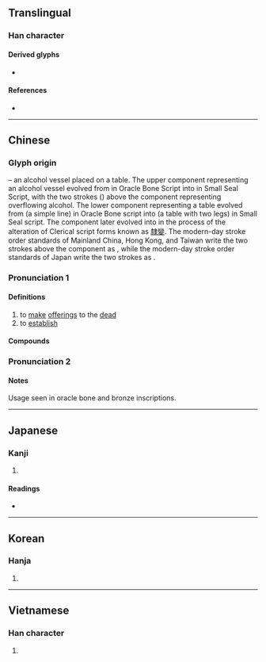 {{character info/new}}
==Translingual==

===Han character===
{{Han char|rn=37|rad=大|as=09|sn=12|four=80430|canj=TWK|ids=⿱酋大}}

====Derived glyphs====
* {{l|mul|鄭}}

====References====
* {{Han ref|kx=0253.050|dkj=05960|dj=0514.300|hdz=10546.060|uh=5960|ud=22880|bh=B3FE|bd=46078}}

----

==Chinese==
{{zh-forms}}

===Glyph origin===
{{Han etym}}

{{liushu|p}} – an alcohol vessel placed on a table. The upper component representing an alcohol vessel evolved from {{zh-m|*酉}} in Oracle Bone Script into {{zh-m|*酋}} in Small Seal Script, with the two strokes ({{zh-m|*八}}) above the {{zh-m|*酉}} component representing overflowing alcohol. The lower component representing a table evolved from {{zh-m|*一}} (a simple line) in Oracle Bone script into {{zh-m|*丌}} (a table with two legs) in Small Seal script. The {{zh-m|*丌}} component later evolved into {{zh-m|*大}} in the process of the alteration of Clerical script forms known as [[隸變]]. The modern-day stroke order standards of Mainland China, Hong Kong, and Taiwan write the two strokes above the {{zh-m|*酉}} component as {{zh-m|*丷}}, while the modern-day stroke order standards of Japan write the two strokes as {{zh-m|*八}}.

===Pronunciation 1===
{{zh-pron
|m=diàn
|c=din6
|mn=tiān
|mc=y
|oc=y
|cat=v
}}

====Definitions====
{{zh-hanzi}}

# to [[make]] [[offering]]s to the [[dead]]
# to [[establish]]

====Compounds====
{{zh-der|奠定|弔奠|供奠|奠安|奠雁|奠都|奠立|奠地|家奠|奠酹|奠酒|奠敬|奠基|奠儀|祭奠|澆奠|祖奠|拜奠|設奠|遣奠|饋奠|路奠}}

===Pronunciation 2===
{{zh-see|鄭|a|proper noun sense}}

====Notes====
Usage seen in oracle bone and bronze inscriptions.

----

==Japanese==

===Kanji===
{{ja-kanji|grade=|rs=大09}}

# {{defn|lang=ja|sort=大09}}

====Readings====
* {{ja-readings|on=[[てん]] (ten), [[でん]] (den), [[てい]] (tei)|kun=[[まつる]] (matsuru), [[さだめる]] (sadameru)}}

----

==Korean==

===Hanja===
{{ko-hanja|hangeul=전|rv=jeon|mr=chŏn}}

# {{defn|lang=ko|sort=大09}}

----

==Vietnamese==

===Han character===
{{vi-hantu|[[điện]]|rs=大09}}

# {{defn|lang=vi|sort=大09}}